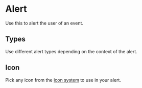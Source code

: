 
<Meta title="Components/Molecules/Alert" component={Alert} />

# Alert

Use this to alert the user of an event.

<Canvas>
  <Story name="Alert">
    <Alert body="This is an alert." />
  </Story>
</Canvas>

## Types

Use different alert types depending on the context of the alert.

<Canvas>
  <Story name="Types">
    <Alert className="mb-8" type="default" body="Updates now available!" />
    <Alert
      className="mb-8"
      type="success"
      icon="checkmarkCircle"
      body="Your changes have been saved."
    />
    <Alert
      className="mb-8"
      type="error"
      icon="eyeOff"
      body="Oops! Changes were not saved."
    />
  </Story>
</Canvas>

## Icon

Pick any icon from the [icon system](?path=/docs/general-icons--page) to use in your alert.

<Canvas>
  <Story name="Icon">
    <Alert icon="shieldOff" body="You are not protected!" type="error" />
  </Story>
</Canvas>
